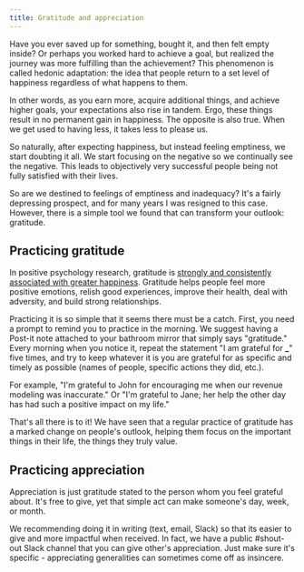 ```yaml
---
title: Gratitude and appreciation
---
```


Have you ever saved up for something, bought it, and then felt empty inside? Or perhaps you worked hard to achieve a goal, but realized the journey was more fulfilling than the achievement? This phenomenon is called hedonic adaptation: the idea that people return to a set level of happiness regardless of what happens to them.

In other words, as you earn more, acquire additional things, and achieve higher goals, your expectations also rise in tandem. Ergo, these things result in no permanent gain in happiness. The opposite is also true. When we get used to having less, it takes less to please us.

So naturally, after expecting happiness, but instead feeling emptiness, we start doubting it all. We start focusing on the negative so we continually see the negative. This leads to objectively very successful people being not fully satisfied with their lives.

So are we destined to feelings of emptiness and inadequacy? It's a fairly depressing prospect, and for many years I was resigned to this case. However, there is a simple tool we found that can transform your outlook: gratitude.

## Practicing gratitude

In positive psychology research, gratitude is [strongly and consistently associated with greater happiness](https://ggsc.berkeley.edu/images/uploads/GGSC-JTF_White_Paper-Gratitude-FINAL.pdf). Gratitude helps people feel more positive emotions, relish good experiences, improve their health, deal with adversity, and build strong relationships.

Practicing it is so simple that it seems there must be a catch. First, you need a prompt to remind you to practice in the morning. We suggest having a Post-it note attached to your bathroom mirror that simply says "gratitude." Every morning when you notice it, repeat the statement "I am grateful for **\_**" five times, and try to keep whatever it is you are grateful for as specific and timely as possible (names of people, specific actions they did, etc.).

For example, "I'm grateful to John for encouraging me when our revenue modeling was inaccurate." Or "I'm grateful to Jane; her help the other day has had such a positive impact on my life."

That's all there is to it! We have seen that a regular practice of gratitude has a marked change on people's outlook, helping them focus on the important things in their life, the things they truly value.

## Practicing appreciation

Appreciation is just gratitude stated to the person whom you feel grateful about. It's free to give, yet that simple act can make someone's day, week, or month.

We recommending doing it in writing (text, email, Slack) so that its easier to give and more impactful when received. In fact, we have a public #shout-out Slack channel that you can give other's appreciation. Just make sure it's specific - appreciating generalities can sometimes come off as insincere.
